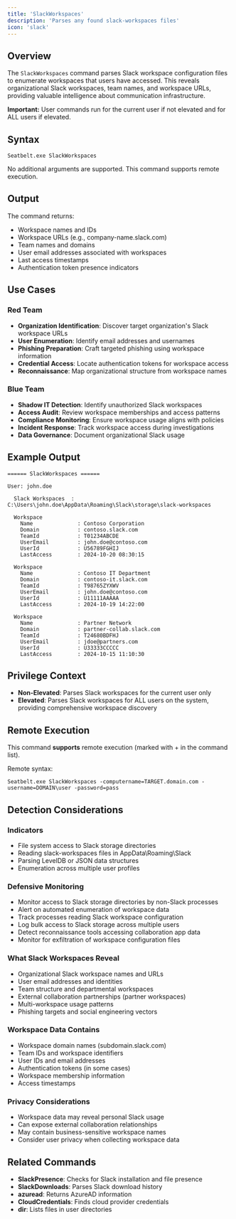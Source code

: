 ```yaml
---
title: 'SlackWorkspaces'
description: 'Parses any found slack-workspaces files'
icon: 'slack'
---
```


## Overview

The `SlackWorkspaces` command parses Slack workspace configuration files to enumerate workspaces that users have accessed. This reveals organizational Slack workspaces, team names, and workspace URLs, providing valuable intelligence about communication infrastructure.

**Important:** User commands run for the current user if not elevated and for ALL users if elevated.

## Syntax

```
Seatbelt.exe SlackWorkspaces
```

No additional arguments are supported. This command supports remote execution.

## Output

The command returns:
- Workspace names and IDs
- Workspace URLs (e.g., company-name.slack.com)
- Team names and domains
- User email addresses associated with workspaces
- Last access timestamps
- Authentication token presence indicators

## Use Cases

### Red Team
- **Organization Identification**: Discover target organization's Slack workspace URLs
- **User Enumeration**: Identify email addresses and usernames
- **Phishing Preparation**: Craft targeted phishing using workspace information
- **Credential Access**: Locate authentication tokens for workspace access
- **Reconnaissance**: Map organizational structure from workspace names

### Blue Team
- **Shadow IT Detection**: Identify unauthorized Slack workspaces
- **Access Audit**: Review workspace memberships and access patterns
- **Compliance Monitoring**: Ensure workspace usage aligns with policies
- **Incident Response**: Track workspace access during investigations
- **Data Governance**: Document organizational Slack usage

## Example Output

```
====== SlackWorkspaces ======

User: john.doe

  Slack Workspaces  : C:\Users\john.doe\AppData\Roaming\Slack\storage\slack-workspaces

  Workspace
    Name              : Contoso Corporation
    Domain            : contoso.slack.com
    TeamId            : T01234ABCDE
    UserEmail         : john.doe@contoso.com
    UserId            : U56789FGHIJ
    LastAccess        : 2024-10-20 08:30:15

  Workspace
    Name              : Contoso IT Department
    Domain            : contoso-it.slack.com
    TeamId            : T98765ZYXWV
    UserEmail         : john.doe@contoso.com
    UserId            : U11111AAAAA
    LastAccess        : 2024-10-19 14:22:00

  Workspace
    Name              : Partner Network
    Domain            : partner-collab.slack.com
    TeamId            : T24680BDFHJ
    UserEmail         : jdoe@partners.com
    UserId            : U33333CCCCC
    LastAccess        : 2024-10-15 11:10:30
```

## Privilege Context

- **Non-Elevated**: Parses Slack workspaces for the current user only
- **Elevated**: Parses Slack workspaces for ALL users on the system, providing comprehensive workspace discovery

## Remote Execution

This command **supports** remote execution (marked with + in the command list).

Remote syntax:
```
Seatbelt.exe SlackWorkspaces -computername=TARGET.domain.com -username=DOMAIN\user -password=pass
```

## Detection Considerations

### Indicators
- File system access to Slack storage directories
- Reading slack-workspaces files in AppData\Roaming\Slack
- Parsing LevelDB or JSON data structures
- Enumeration across multiple user profiles

### Defensive Monitoring
- Monitor access to Slack storage directories by non-Slack processes
- Alert on automated enumeration of workspace data
- Track processes reading Slack workspace configuration
- Log bulk access to Slack storage across multiple users
- Detect reconnaissance tools accessing collaboration app data
- Monitor for exfiltration of workspace configuration files

### What Slack Workspaces Reveal
- Organizational Slack workspace names and URLs
- User email addresses and identities
- Team structure and departmental workspaces
- External collaboration partnerships (partner workspaces)
- Multi-workspace usage patterns
- Phishing targets and social engineering vectors

### Workspace Data Contains
- Workspace domain names (subdomain.slack.com)
- Team IDs and workspace identifiers
- User IDs and email addresses
- Authentication tokens (in some cases)
- Workspace membership information
- Access timestamps

### Privacy Considerations
- Workspace data may reveal personal Slack usage
- Can expose external collaboration relationships
- May contain business-sensitive workspace names
- Consider user privacy when collecting workspace data

## Related Commands

- **SlackPresence**: Checks for Slack installation and file presence
- **SlackDownloads**: Parses Slack download history
- **azuread**: Returns AzureAD information
- **CloudCredentials**: Finds cloud provider credentials
- **dir**: Lists files in user directories
